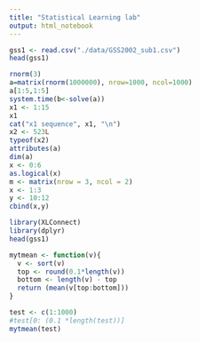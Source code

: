 ---
title: "Statistical Learning lab"
output: html_notebook
---
 

```{r}
gss1 <- read.csv("./data/GSS2002_sub1.csv")
head(gss1)
```
```{r}
rnorm(3)
a=matrix(rnorm(1000000), nrow=1000, ncol=1000)
a[1:5,1:5]
system.time(b<-solve(a))
x1 <- 1:15
x1
cat("x1 sequence", x1, "\n")
x2 <- 523L
typeof(x2)
attributes(a)
dim(a)
x <- 0:6
as.logical(x)
m <- matrix(nrow = 3, ncol = 2)
x <- 1:3
y <- 10:12
cbind(x,y)


```

```{r}
library(XLConnect)
library(dplyr) 
head(gss1)

```

```{r}
mytmean <- function(v){
  v <- sort(v)
  top <- round(0.1*length(v))
  bottom <- length(v) - top
  return (mean(v[top:bottom]))
}
```

```{r}
test <- c(1:1000)
#test[0: (0.1 *length(test))]
mytmean(test)
```







